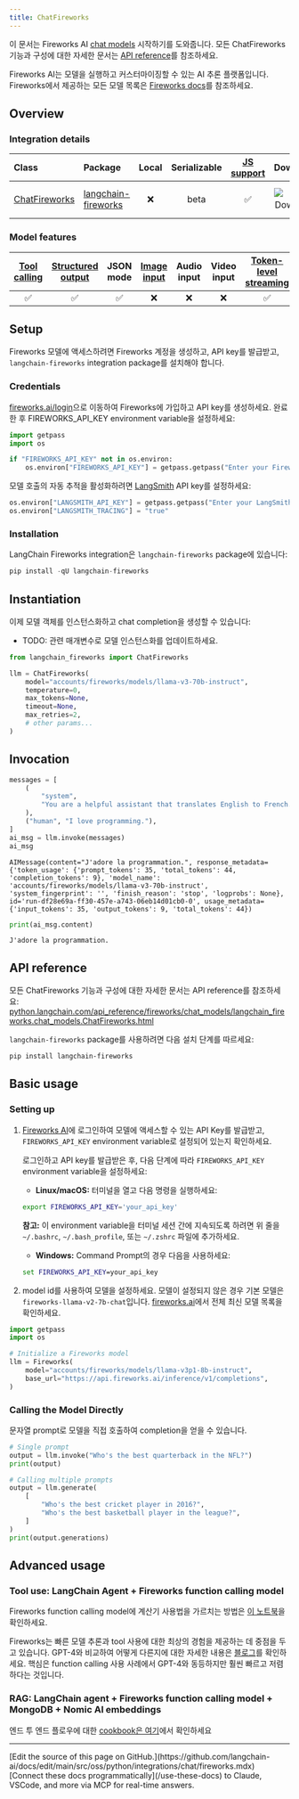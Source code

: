 ```yaml
---
title: ChatFireworks
---
```


이 문서는 Fireworks AI [chat models](/oss/python/langchain/models) 시작하기를 도와줍니다. 모든 ChatFireworks 기능과 구성에 대한 자세한 문서는 [API reference](https://python.langchain.com/api_reference/fireworks/chat_models/langchain_fireworks.chat_models.ChatFireworks.html)를 참조하세요.

Fireworks AI는 모델을 실행하고 커스터마이징할 수 있는 AI 추론 플랫폼입니다. Fireworks에서 제공하는 모든 모델 목록은 [Fireworks docs](https://fireworks.ai/models)를 참조하세요.

## Overview

### Integration details

| Class | Package | Local | Serializable | [JS support](https://js.langchain.com/docs/integrations/chat/fireworks) | Downloads | Version |
| :--- | :--- | :---: | :---: |  :---: | :---: | :---: |
| [ChatFireworks](https://python.langchain.com/api_reference/fireworks/chat_models/langchain_fireworks.chat_models.ChatFireworks.html) | [langchain-fireworks](https://python.langchain.com/api_reference/fireworks/index.html) | ❌ | beta | ✅ | ![PyPI - Downloads](https://img.shields.io/pypi/dm/langchain-fireworks?style=flat-square&label=%20) | ![PyPI - Version](https://img.shields.io/pypi/v/langchain-fireworks?style=flat-square&label=%20) |

### Model features

| [Tool calling](/oss/python/langchain/tools) | [Structured output](/oss/python/langchain/structured-output) | JSON mode | [Image input](/oss/python/langchain/messages#multimodal) | Audio input | Video input | [Token-level streaming](/oss/python/langchain/streaming/) | Native async | [Token usage](/oss/python/langchain/models#token-usage) | [Logprobs](/oss/python/langchain/models#log-probabilities) |
| :---: | :---: | :---: | :---: |  :---: | :---: | :---: | :---: | :---: | :---: |
| ✅ | ✅ | ✅ | ❌ | ❌ | ❌ | ✅ | ✅ | ✅ | ✅ |

## Setup

Fireworks 모델에 액세스하려면 Fireworks 계정을 생성하고, API key를 발급받고, `langchain-fireworks` integration package를 설치해야 합니다.

### Credentials

[fireworks.ai/login](https://fireworks.ai/login)으로 이동하여 Fireworks에 가입하고 API key를 생성하세요. 완료한 후 FIREWORKS_API_KEY environment variable을 설정하세요:

```python
import getpass
import os

if "FIREWORKS_API_KEY" not in os.environ:
    os.environ["FIREWORKS_API_KEY"] = getpass.getpass("Enter your Fireworks API key: ")
```

모델 호출의 자동 추적을 활성화하려면 [LangSmith](https://docs.smith.langchain.com/) API key를 설정하세요:

```python
os.environ["LANGSMITH_API_KEY"] = getpass.getpass("Enter your LangSmith API key: ")
os.environ["LANGSMITH_TRACING"] = "true"
```

### Installation

LangChain Fireworks integration은 `langchain-fireworks` package에 있습니다:

```python
pip install -qU langchain-fireworks
```

## Instantiation

이제 모델 객체를 인스턴스화하고 chat completion을 생성할 수 있습니다:

- TODO: 관련 매개변수로 모델 인스턴스화를 업데이트하세요.

```python
from langchain_fireworks import ChatFireworks

llm = ChatFireworks(
    model="accounts/fireworks/models/llama-v3-70b-instruct",
    temperature=0,
    max_tokens=None,
    timeout=None,
    max_retries=2,
    # other params...
)
```

## Invocation

```python
messages = [
    (
        "system",
        "You are a helpful assistant that translates English to French. Translate the user sentence.",
    ),
    ("human", "I love programming."),
]
ai_msg = llm.invoke(messages)
ai_msg
```

```output
AIMessage(content="J'adore la programmation.", response_metadata={'token_usage': {'prompt_tokens': 35, 'total_tokens': 44, 'completion_tokens': 9}, 'model_name': 'accounts/fireworks/models/llama-v3-70b-instruct', 'system_fingerprint': '', 'finish_reason': 'stop', 'logprobs': None}, id='run-df28e69a-ff30-457e-a743-06eb14d01cb0-0', usage_metadata={'input_tokens': 35, 'output_tokens': 9, 'total_tokens': 44})
```

```python
print(ai_msg.content)
```

```output
J'adore la programmation.
```

## API reference

모든 ChatFireworks 기능과 구성에 대한 자세한 문서는 API reference를 참조하세요: [python.langchain.com/api_reference/fireworks/chat_models/langchain_fireworks.chat_models.ChatFireworks.html](https://python.langchain.com/api_reference/fireworks/chat_models/langchain_fireworks.chat_models.ChatFireworks.html)



`langchain-fireworks` package를 사용하려면 다음 설치 단계를 따르세요:

```bash
pip install langchain-fireworks
```

## Basic usage

### Setting up

1. [Fireworks AI](http://fireworks.ai/)에 로그인하여 모델에 액세스할 수 있는 API Key를 발급받고, `FIREWORKS_API_KEY` environment variable로 설정되어 있는지 확인하세요.

    로그인하고 API key를 발급받은 후, 다음 단계에 따라 `FIREWORKS_API_KEY` environment variable을 설정하세요:
    - **Linux/macOS:** 터미널을 열고 다음 명령을 실행하세요:

    ```bash
    export FIREWORKS_API_KEY='your_api_key'
    ```

    **참고:** 이 environment variable을 터미널 세션 간에 지속되도록 하려면 위 줄을 `~/.bashrc`, `~/.bash_profile`, 또는 `~/.zshrc` 파일에 추가하세요.

    - **Windows:** Command Prompt의 경우 다음을 사용하세요:

    ```cmd
    set FIREWORKS_API_KEY=your_api_key
    ```

2. model id를 사용하여 모델을 설정하세요. 모델이 설정되지 않은 경우 기본 모델은 `fireworks-llama-v2-7b-chat`입니다. [fireworks.ai](https://fireworks.ai/models)에서 전체 최신 모델 목록을 확인하세요.

```python
import getpass
import os

# Initialize a Fireworks model
llm = Fireworks(
    model="accounts/fireworks/models/llama-v3p1-8b-instruct",
    base_url="https://api.fireworks.ai/inference/v1/completions",
)
```

### Calling the Model Directly

문자열 prompt로 모델을 직접 호출하여 completion을 얻을 수 있습니다.

```python
# Single prompt
output = llm.invoke("Who's the best quarterback in the NFL?")
print(output)
```

```python
# Calling multiple prompts
output = llm.generate(
    [
        "Who's the best cricket player in 2016?",
        "Who's the best basketball player in the league?",
    ]
)
print(output.generations)
```

## Advanced usage

### Tool use: LangChain Agent + Fireworks function calling model

Fireworks function calling model에 계산기 사용법을 가르치는 방법은 [이 노트북](https://github.com/fw-ai/cookbook/blob/main/learn/function-calling/notebooks_langchain/fireworks_langchain_tool_usage.ipynb)을 확인하세요.

Fireworks는 빠른 모델 추론과 tool 사용에 대한 최상의 경험을 제공하는 데 중점을 두고 있습니다. GPT-4와 비교하여 어떻게 다른지에 대한 자세한 내용은 [블로그](https://fireworks.ai/blog/firefunction-v1-gpt-4-level-function-calling)를 확인하세요. 핵심은 function calling 사용 사례에서 GPT-4와 동등하지만 훨씬 빠르고 저렴하다는 것입니다.

### RAG: LangChain agent + Fireworks function calling model + MongoDB + Nomic AI embeddings

엔드 투 엔드 플로우에 대한 [cookbook은 여기](https://github.com/fw-ai/cookbook/blob/main/integrations/MongoDB/project_rag_with_mongodb/mongodb_agent.ipynb)에서 확인하세요

---

<Callout icon="pen-to-square" iconType="regular">
    [Edit the source of this page on GitHub.](https://github.com/langchain-ai/docs/edit/main/src/oss/python/integrations/chat/fireworks.mdx)
</Callout>
<Tip icon="terminal" iconType="regular">
    [Connect these docs programmatically](/use-these-docs) to Claude, VSCode, and more via MCP for    real-time answers.
</Tip>
